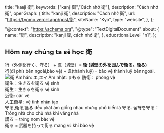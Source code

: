 
  title: "kanji 衛",
  keywords: ["kanji 衛","Cách nhớ 衛"],
  description: "Cách nhớ 衛",
  openGraph: {
    title: "kanji 衛",
    description: "Cách nhớ 衛",
    url: "https://kyomo.vercel.app/post/衛",
    siteName: "Kyo",
    type: "website",
  },
};

  "@context": "https://schema.org",
  "@type": "TextDigitalDocument",
  about: {
    name: "衛",
    description: "kanji 衛, cách nhớ 衛",
  },
  educationalLevel: "n1",
};

##  Hôm nay chúng ta sẽ học 衛
行（外側を行く、守る） + 韋（城壁）= **衛 (城壁の外を囲んで衛る。衛る)**   
行(đi phía bên ngoài,bảo vệ) + 韋(thành luỹ) = bảo vệ thành luỹ bên ngoài.
<Image src={photo_26} alt="衛"/>
Âm hán: エ,エイ
Âm nhật: まもる
防衛： phòng vệ   
衛生：生きるを衛る vệ sinh   
衛生：生きるを衛る vệ sinh   
近衛: cận vệ   
人工衛星 : vệ tinh nhân tạo   
守る,衛る,護る đều phát âm giống nhau nhưng phổ biến là 守る.
留守を守る： Trông nhà cho chủ nhà khi vắng nhà   
護る = trông nom bảo vệ   
衛る = 武器を持って衛る mang vũ khí bảo vệ   